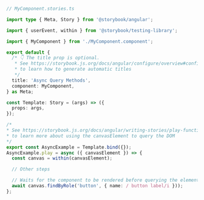 ```ts
// MyComponent.stories.ts

import type { Meta, Story } from '@storybook/angular';

import { userEvent, within } from '@storybook/testing-library';

import { MyComponent } from './MyComponent.component';

export default {
  /* 👇 The title prop is optional.
   * See https://storybook.js.org/docs/angular/configure/overview#configure-story-loading
   * to learn how to generate automatic titles
   */
  title: 'Async Query Methods',
  component: MyComponent,
} as Meta;

const Template: Story = (args) => ({
  props: args,
});

/*
* See https://storybook.js.org/docs/angular/writing-stories/play-function#working-with-the-canvas
* to learn more about using the canvasElement to query the DOM
*/
export const AsyncExample = Template.bind({});
AsyncExample.play = async ({ canvasElement }) => {
  const canvas = within(canvasElement);

  // Other steps

  // Waits for the component to be rendered before querying the element
  await canvas.findByRole('button', { name: / button label/i }));
};
```